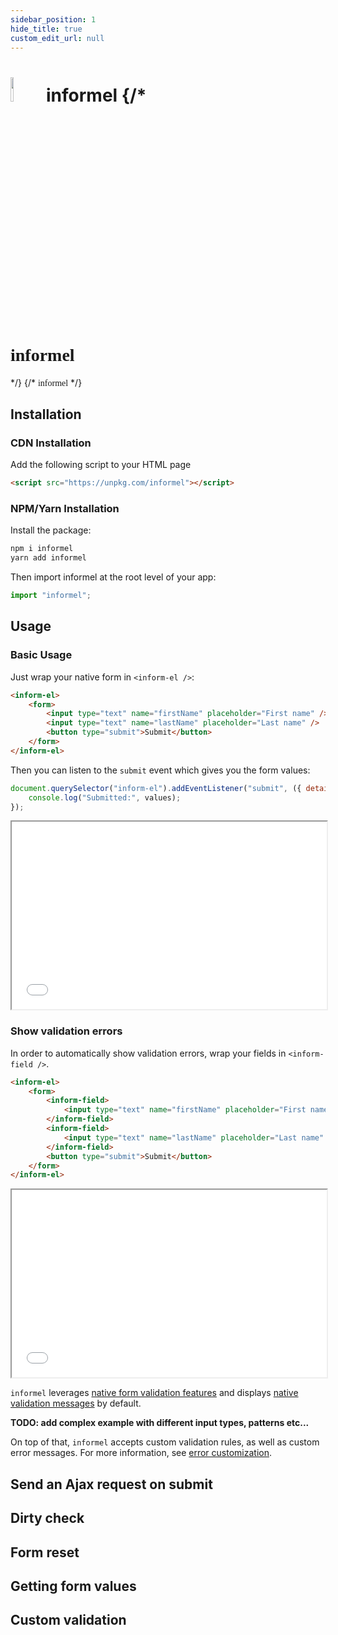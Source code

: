 ```yaml
---
sidebar_position: 1
hide_title: true
custom_edit_url: null
---
```


<h1 style={{ display: "flex", alignItems: "center", justifyContent: "center", fontFamily: "Balsamiq sans" }}>
    <img width="10%" height="10%" src="/img/logo.svg" />
    <span style={{ marginLeft: "20px", paddingTop: "5px" }}>informel</span>
    {/* <h1 style='font-family: "Balsamiq Sans"'>informel</h1> */}
    {/* <span style='font-family: "Balsamiq Sans";'>informel</span> */}
</h1>

## Installation

### CDN Installation

Add the following script to your HTML page

```html
<script src="https://unpkg.com/informel"></script>
```

### NPM/Yarn Installation

Install the package:

```bash
npm i informel
yarn add informel
```

Then import informel at the root level of your app:

```javascript
import "informel";
```

## Usage

### Basic Usage

Just wrap your native form in `<inform-el />`:

```html
<inform-el>
    <form>
        <input type="text" name="firstName" placeholder="First name" />
        <input type="text" name="lastName" placeholder="Last name" />
        <button type="submit">Submit</button>
    </form>
</inform-el>
```

Then you can listen to the `submit` event which gives you the form values:

```javascript
document.querySelector("inform-el").addEventListener("submit", ({ detail: { values } }) => {
    console.log("Submitted:", values);
});
```

<iframe width="100%" height="300" src="//jsfiddle.net/juliendelort/hkpm5b2n/10/embedded/result,html,js/"></iframe>

### Show validation errors

In order to automatically show validation errors, wrap your fields in `<inform-field />`.

```html
<inform-el>
    <form>
        <inform-field>
            <input type="text" name="firstName" placeholder="First name" required />
        </inform-field>
        <inform-field>
            <input type="text" name="lastName" placeholder="Last name" required />
        </inform-field>
        <button type="submit">Submit</button>
    </form>
</inform-el>
```

<iframe width="100%" height="300" src="//jsfiddle.net/juliendelort/5Lfdzsew/4/embedded/result,html/"></iframe>

`informel` leverages [native form validation features](https://developer.mozilla.org/en-US/docs/Learn/Forms/Form_validation)
and displays [native validation messages](https://developer.mozilla.org/en-US/docs/Web/API/HTMLObjectElement/validationMessage) by default.

**TODO: add complex example with different input types, patterns etc...**

On top of that, `informel` accepts custom validation rules, as well as custom error messages. For more information, see [error customization](/docs/error-customization).

## Send an Ajax request on submit

## Dirty check

## Form reset

## Getting form values

## Custom validation
